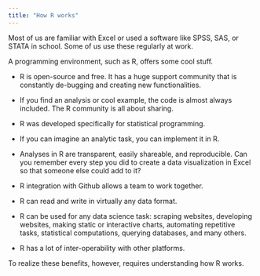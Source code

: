 ```yaml
---
title: "How R works"
---
```



Most of us are familiar with Excel or used a software like SPSS, SAS, or STATA in school. Some of us use these regularly at work. 

A programming environment, such as R, offers some cool stuff. 

* R is open-source and free. It has a huge support community that is constantly de-bugging and creating new functionalities.

* If you find an analysis or cool example, the code is almost always included. The R community is all about sharing.

* R was developed specifically for statistical programming. 

* If you can imagine an analytic task, you can implement it in R.

* Analyses in R are transparent, easily shareable, and reproducible. Can you remember every step you did to create a data visualization in Excel so that someone else could add to it? 

* R integration with Github allows a team to work together. 

* R can read and write in virtually any data format.

* R can be used for any data science task: scraping websites, developing websites, making static or interactive charts, automating repetitive tasks, statistical computations, querying databases, and many others.

* R has a lot of inter-operability with other platforms.

To realize these benefits, however, requires understanding how R works.


